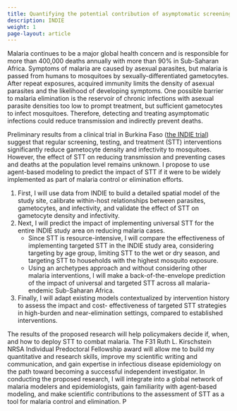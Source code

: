 ```yaml
---
title: Quantifying the potential contribution of asymptomatic screening and treatment to malaria control and elimination 
description: INDIE
weight: 1
page-layout: article
---
```


Malaria continues to be a major global health concern and is responsible for more than 400,000 deaths annually with more than 90% in Sub-Saharan Africa. Symptoms of malaria are caused by asexual parasites, but malaria is passed from humans to mosquitoes by sexually-differentiated gametocytes. After repeat exposures, acquired immunity limits the density of asexual parasites and the likelihood of developing symptoms. One possible barrier to malaria elimination is the reservoir of chronic infections with asexual parasite densities too low to prompt treatment, but sufficient gametocytes to infect mosquitoes. Therefore, detecting and treating asymptomatic infections could reduce transmission and indirectly prevent deaths.

Preliminary results from a clinical trial in Burkina Faso ([the INDIE trial](https://bmjopen.bmj.com/content/9/9/e030598.long)) suggest that regular screening, testing, and treatment (STT) interventions significantly reduce gametocyte density and infectivity to mosquitoes. However, the effect of STT on reducing transmission and preventing cases and deaths at the population level remains unknown. I propose to use agent-based modeling to predict the impact of STT if it were to be widely implemented as part of malaria control or elimination efforts.

1.  First, I will use data from INDIE to build a detailed spatial model of the study site, calibrate within-host relationships between parasites, gametocytes, and infectivity, and validate the effect of STT on gametocyte density and infectivity.
2.  Next, I will predict the impact of implementing universal STT for the entire INDIE study area on reducing malaria cases.
    -   Since STT is resource-intensive, I will compare the effectiveness of implementing targeted STT in the INDIE study area, considering targeting by age group, limiting STT to the wet or dry season, and targeting STT to households with the highest mosquito exposure.
    -   Using an archetypes approach and without considering other malaria interventions, I will make a back-of-the-envelope prediction of the impact of universal and targeted STT across all malaria-endemic Sub-Saharan Africa.
3.  Finally, I will adapt existing models contextualized by intervention history to assess the impact and cost- effectiveness of targeted STT strategies in high-burden and near-elimination settings, compared to established interventions.

The results of the proposed research will help policymakers decide if, when, and how to deploy STT to combat malaria. The F31 Ruth L. Kirschstein NRSA Individual Predoctoral Fellowship award will allow me to build my quantitative and research skills, improve my scientific writing and communication, and gain expertise in infectious disease epidemiology on the path toward becoming a successful independent investigator. In conducting the proposed research, I will integrate into a global network of malaria modelers and epidemiologists, gain familiarity with agent-based modeling, and make scientific contributions to the assessment of STT as a tool for malaria control and elimination. P
